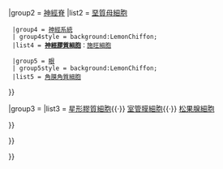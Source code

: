 {{Navbox
|name = 起源自外胚層的人類細胞種類
|title = 起源自[[外胚層]]的[[人|人類]][[细胞]]
|image =
|above =
|titlestyle = background:

|group1 = {{le|表面外胚層|Surface ectoderm}}
|list1 = {{Navbox subgroup

  |group1 = [[外皮系統]]
  | group1style = background:Linen; 
  |list1 = [[毛爪母細胞]]{{·}} [[角質細胞]]

  |group2 = [[神經系統]]
  | group2style = background:LemonChiffon; 
  |list2 = '''[[腦垂體前葉]]'''（[[促性腺细胞]]，[[促皮質分泌細胞]]，[[促甲狀腺細胞]]，[[生長激素細胞]]，[[催乳激素分泌細胞]]）

}} 

|group2 = [[神經脊]]
|list2 = {{Navbox subgroup
| groupstyle =
| liststyle =

  |group1 = [[內分泌系統]]
  |list1 = [[嗜鉻細胞]]

  |group2 = [[外皮系統]]
  | group2style = background:Linen; 
  |list2 = [[黑色素母細胞]]→ [[黑素細胞]]（[[痣细胞]]）<BR>[[默克細胞]]

  |group3 = [[牙齒]]
  | group3style = background:WhiteSmoke; 
  |list3 = [[齒胚細胞]]{{·}} [[堊質母細胞]]

  |group4 = [[神經系統]]
  | group4style = background:LemonChiffon; 
  |list4 = '''[[神經膠質細胞]]'''：[[施旺細胞]]

  |group5 = [[眼]]
  | group5style = background:LemonChiffon; 
  |list5 = [[角膜角質細胞]]

}} 

|group3 = {{le|神經管|Neural tube}}
|list3 = {{Navbox subgroup

|group3 = [[神經系統]]<BR>（[[神經幹細胞]]）
| group3style = background:LemonChiffon; 
|list3 = {{Navbox subgroup
| groupstyle = background:LemonChiffon; 

  | group1 = [[神經母細胞]]
  | list1 = {{Navbox subgroup
  | groupstyle = background:LemonChiffon; 

    | group1 = [[視覺系統|視覺]]
    | list1 = [[感光細胞]]（[[錐細胞]]，[[桿細胞]]）→（[[水平細胞]]）→ [[雙極細胞]]→（[[無軸突細胞]]）→ [[視網膜神經節細胞]]（[[侏儒細胞]]，[[傘狀細胞]]，[[雙層細胞]]，[[巨視網膜神經節細胞]]，[[感光神經節細胞]]）→ '''間腦'''：[[小顆粒細胞]]，[[大顆粒細胞]]，[[微小顆粒細胞]]<BR>[[米勒膠質細胞]]

    | group2 = [[聽覺系統|聽覺]]
    | list2 = [[伯特歇爾細胞]]

    |group3 = 其他
    |list3 = [[大顆粒神經分泌細胞]]{{·}} [[星形細胞]]

}} 

  | group2 = [[神經膠胚細胞]]
  | list2 = [[少突先驅細胞]]→ [[少突細胞]]{{·}} [[星形膠質細胞]]{{·}} [[室管膜細胞]]{{·}} [[松果腺細胞]]

}} 

}} 

}}<noinclude>

[[Category:解剖學模板|{{PAGENAME}}]]
[[Category:醫學模板|{{PAGENAME}}]]
</noinclude>
